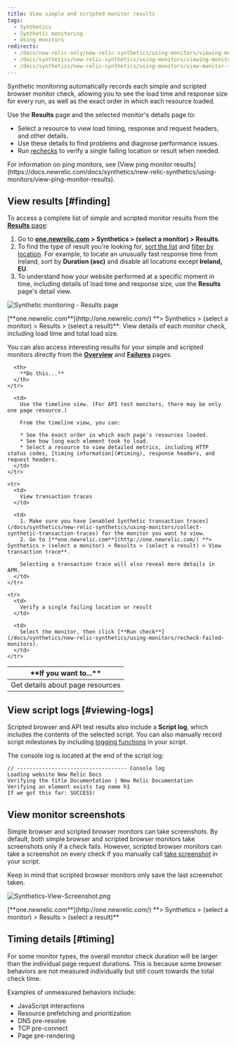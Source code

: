 ```yaml
---
title: View simple and scripted monitor results
tags:
  - Synthetics
  - Synthetic monitoring
  - Using monitors
redirects:
  - /docs/new-relic-only/new-relic-synthetics/using-monitors/viewing-monitor-results
  - /docs/synthetics/new-relic-synthetics/using-monitors/viewing-monitor-results
  - /docs/synthetics/new-relic-synthetics/using-monitors/view-monitor-results
---
```


Synthetic monitoring automatically records each simple and scripted browser monitor check, allowing you to see the load time and response size for every run, as well as the exact order in which each resource loaded.

Use the **Results** page and the selected monitor's details page to:

* Select a resource to view load timing, response and request headers, and other details.
* Use these details to find problems and diagnose performance issues.
* Run [rechecks](/docs/synthetics/new-relic-synthetics/using-monitors/recheck-failed-monitors) to verify a single failing location or result when needed.

<Callout variant="tip">
  For information on ping monitors, see [View ping monitor results](https://docs.newrelic.com/docs/synthetics/new-relic-synthetics/using-monitors/view-ping-monitor-results).
</Callout>

## View results [#finding]

To access a complete list of simple and scripted monitor results from the [**Results** page](/docs/synthetics/new-relic-synthetics/pages/synthetics-results-access-individual-monitor-runs):

1. Go to [**one.newrelic.com**](http://one.newrelic.com/) **> Synthetics > (select a monitor) > Results**.
2. To find the type of result you're looking for, [sort the list](/docs/synthetics/new-relic-synthetics/pages/synthetics-results-access-individual-monitor-runs#sort-list) and [filter by location](/docs/synthetics/new-relic-synthetics/pages/synthetics-results-access-individual-monitor-runs#filter-location). For example, to locate an unusually fast response time from Ireland, sort by **Duration (asc)** and disable all locations except **Ireland, EU**.
3. To understand how your website performed at a specific moment in time, including details of load time and response size, use the **Results** page's detail view.

![Synthetic monitoring - Results page](./images/synthetic-monitoring-results.png "Synthetic monitoring - Results page")

<figcaption>
  [**one.newrelic.com**](http://one.newrelic.com/) **> Synthetics > (select a monitor) > Results > (select a result)**: View details of each monitor check, including load time and total load size.
</figcaption>

You can also access interesting results for your simple and scripted monitors directly from the [**Overview**](/docs/synthetics/new-relic-synthetics/pages/synthetics-overview-page-view-monitors-performance) and [**Failures**](/docs/synthetics/new-relic-synthetics/pages/synthetics-failures-troubleshoot-downtime) pages.

<table id="using">
  <thead>
    <tr>
      <th width={250}>
        **If you want to...**
      </th>

      <th>
        **Do this...**
      </th>
    </tr>
  </thead>

  <tbody>
    <tr>
      <td>
        Get details about page resources
      </td>

      <td>
        Use the timeline view. (For API test monitors, there may be only one page resource.)

        From the timeline view, you can:

        * See the exact order in which each page's resources loaded.
        * See how long each element took to load.
        * Select a resource to view detailed metrics, including HTTP status codes, [timing information](#timing), response headers, and request headers.
      </td>
    </tr>

    <tr>
      <td>
        View transaction traces
      </td>

      <td>
        1. Make sure you have [enabled Synthetic transaction traces](/docs/synthetics/new-relic-synthetics/using-monitors/collect-synthetic-transaction-traces) for the monitor you want to view.
        2. Go to [**one.newrelic.com**](http://one.newrelic.com/) **> Synthetics > (select a monitor) > Results > (select a result) > View transaction trace**.

        Selecting a transaction trace will also reveal more details in APM.
      </td>
    </tr>

    <tr>
      <td>
        Verify a single failing location or result
      </td>

      <td>
        Select the monitor, then click [**Run check**](/docs/synthetics/new-relic-synthetics/using-monitors/recheck-failed-monitors).
      </td>
    </tr>
  </tbody>
</table>

## View script logs [#viewing-logs]

Scripted browser and API test results also include a **Script log**, which includes the contents of the selected script. You can also manually record script milestones by including [logging functions](/docs/synthetics/new-relic-synthetics/scripting-monitors/writing-scripted-browsers#logging) in your script.

The console log is located at the end of the script log:

```
// ----------------------------------- Console log
Loading website New Relic Docs
Verifying the title Documentation | New Relic Documentation
Verifying an element exists tag name h1
If we got this far: SUCCESS!
```

## View monitor screenshots

Simple browser and scripted browser monitors can take screenshots. By default, both simple browser and scripted browser monitors take screenshots only if a check fails. However, scripted browser monitors can take a screenshot on every check if you manually call [take screenshot](https://docs.newrelic.com/docs/synthetics/new-relic-synthetics/scripting-monitors/synthetics-scripted-browser-reference-monitor-versions-050#browser-takeScreenshot) in your script.

<Callout variant="tip">
  Keep in mind that scripted browser monitors only save the last screenshot taken.
</Callout>

![Synthetics-View-Screenshot.png](./images/Screenshot-in-Synthetic-monitoring---Results.png "Synthetics-View-Screenshot.png")

<figcaption>
  [**one.newrelic.com**](http://one.newrelic.com/) **> Synthetics > (select a monitor) > Results > (select a result)**
</figcaption>

## Timing details [#timing]

For some monitor types, the overall monitor check duration will be larger than the individual page request durations. This is because some browser behaviors are not measured individually but still count towards the total check time.

Examples of unmeasured behaviors include:

* JavaScript interactions
* Resource prefetching and prioritization
* DNS pre-resolve
* TCP pre-connect
* Page pre-rendering
